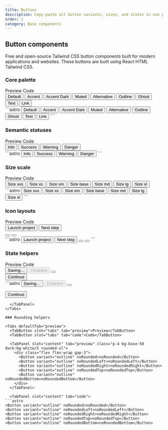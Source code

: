 ```yaml
---
title: Buttons
description: Copy-paste all button variants, sizes, and states in one place.
order: 1
category: Base components
---
```



## Button components

Free and open-source Tailwind CSS button components built for modern applications and websites. 
These buttons are built using React HTML Tailwind CSS.



### Core palette

<Tabs defaultTab="preview">
  <TabButton slot="tabs" tab="preview">Preview</TabButton>
  <TabButton slot="tabs" tab="code">Code</TabButton>

  <TabPanel slot="content" tab="preview" class="p-4 bg-base-50 dark:bg-white/5 rounded-xl">
    <div class="grid gap-3 sm:grid-cols-2 lg:grid-cols-3 xl:grid-cols-4">
      <Button>Default</Button>
      <Button variant="accent">Accent</Button>
      <Button variant="accentDark">Accent Dark</Button>
      <Button variant="muted">Muted</Button>
      <Button variant="alternative">Alternative</Button>
      <Button variant="outline">Outline</Button>
      <Button variant="ghost">Ghost</Button>
      <Button variant="text">Text</Button>
      <Button variant="link">Link</Button>
    </div>
  </TabPanel>

  <TabPanel slot="content" tab="code">
```astro
<Button>Default</Button>
<Button variant="accent">Accent</Button>
<Button variant="accentDark">Accent Dark</Button>
<Button variant="muted">Muted</Button>
<Button variant="alternative">Alternative</Button>
<Button variant="outline">Outline</Button>
<Button variant="ghost">Ghost</Button>
<Button variant="text">Text</Button>
<Button variant="link">Link</Button>
```
  </TabPanel>
</Tabs>



### Semantic statuses

<Tabs defaultTab="preview">
  <TabButton slot="tabs" tab="preview">Preview</TabButton>
  <TabButton slot="tabs" tab="code">Code</TabButton>

  <TabPanel slot="content" tab="preview" class="p-4 bg-base-50 dark:bg-white/5 rounded-xl">
    <div class="grid gap-3 sm:grid-cols-2 lg:grid-cols-4">
      <Button variant="info">Info</Button>
      <Button variant="success">Success</Button>
      <Button variant="warning">Warning</Button>
      <Button variant="danger">Danger</Button>
    </div>
  </TabPanel>

  <TabPanel slot="content" tab="code">
```astro
<Button variant="info">Info</Button>
<Button variant="success">Success</Button>
<Button variant="warning">Warning</Button>
<Button variant="danger">Danger</Button>
```
  </TabPanel>
</Tabs>

### Size scale

<Tabs defaultTab="preview">
  <TabButton slot="tabs" tab="preview">Preview</TabButton>
  <TabButton slot="tabs" tab="code">Code</TabButton>

  <TabPanel slot="content" tab="preview" class="p-4 bg-base-50 dark:bg-white/5 rounded-xl">
    <div class="grid gap-3 sm:grid-cols-2 lg:grid-cols-3">
      <Button size="xxs">Size xxs</Button>
      <Button size="xs">Size xs</Button>
      <Button size="sm">Size sm</Button>
      <Button size="base">Size base</Button>
      <Button size="md">Size md</Button>
      <Button size="lg">Size lg</Button>
      <Button size="xl">Size xl</Button>
    </div>
  </TabPanel>

  <TabPanel slot="content" tab="code">
```astro
<Button size="xxs">Size xxs</Button>
<Button size="xs">Size xs</Button>
<Button size="sm">Size sm</Button>
<Button size="base">Size base</Button>
<Button size="md">Size md</Button>
<Button size="lg">Size lg</Button>
<Button size="xl">Size xl</Button>
```
  </TabPanel>
</Tabs>

### Icon layouts

<Tabs defaultTab="preview">
  <TabButton slot="tabs" tab="preview">Preview</TabButton>
  <TabButton slot="tabs" tab="code">Code</TabButton>

  <TabPanel slot="content" tab="preview" class="p-4 bg-base-50 dark:bg-white/5 rounded-xl">
    <div class="grid gap-4 lg:grid-cols-3">
      <Button variant="accent" gap="xs">
        <Plus slot="left-icon" size="sm" />
        Launch project
      </Button>
      <Button variant="outline" gap="xs">
        Next step
        <ArrowRight slot="right-icon" size="sm" />
      </Button>
      <div class="flex items-center gap-3">
        <Button variant="icon" iconOnly aria-label="Search">
          <SearchIcon slot="left-icon" size="sm" />
        </Button>
        <Button variant="onlyIcon" iconOnly aria-label="Alerts">
          <AlertTriangle slot="left-icon" size="sm" />
        </Button>
      </div>
    </div>
  </TabPanel>

  <TabPanel slot="content" tab="code">
```astro
<Button variant="accent" gap="xs">
  <Plus slot="left-icon" size="sm" />
  Launch project
</Button>

<Button variant="outline" gap="xs">
  Next step
  <ArrowRight slot="right-icon" size="sm" />
</Button>

<Button variant="icon" iconOnly aria-label="Search">
  <SearchIcon slot="left-icon" size="sm" />
</Button>

<Button variant="onlyIcon" iconOnly aria-label="Alerts">
  <AlertTriangle slot="left-icon" size="sm" />
</Button>
```
  </TabPanel>
</Tabs>

### State helpers

<Tabs defaultTab="preview">
  <TabButton slot="tabs" tab="preview">Preview</TabButton>
  <TabButton slot="tabs" tab="code">Code</TabButton>

  <TabPanel slot="content" tab="preview" class="p-4 bg-base-50 dark:bg-white/5 rounded-xl">
    <div class="space-y-4">
      <div class="flex flex-wrap items-center gap-3">
        <Button loading variant="outline">Saving…</Button>
        <Button disabled variant="ghost">Disabled</Button>
        <Button variant="accent" iconOnly aria-label="Add">
          <Plus slot="left-icon" size="sm" />
        </Button>
      </div>
      <Button fullWidth variant="default">Continue</Button>
    </div>
  </TabPanel>

  <TabPanel slot="content" tab="code">
```astro
<Button loading variant="outline">Saving…</Button>
<Button disabled variant="ghost">Disabled</Button>
<Button variant="accent" iconOnly aria-label="Add">
  <Plus slot="left-icon" size="sm" />
</Button>

<Button fullWidth variant="default">Continue</Button>
```
  </TabPanel>
</Tabs>

### Rounding helpers

<Tabs defaultTab="preview">
  <TabButton slot="tabs" tab="preview">Preview</TabButton>
  <TabButton slot="tabs" tab="code">Code</TabButton>

  <TabPanel slot="content" tab="preview" class="p-4 bg-base-50 dark:bg-white/5 rounded-xl">
    <div class="flex flex-wrap gap-3">
      <Button variant="outline" noRounded>noRounded</Button>
      <Button variant="outline" noRoundedLeft>noRoundedLeft</Button>
      <Button variant="outline" noRoundedRight>noRoundedRight</Button>
      <Button variant="outline" noRoundedTop>noRoundedTop</Button>
      <Button variant="outline" noRoundedBottom>noRoundedBottom</Button>
    </div>
  </TabPanel>

  <TabPanel slot="content" tab="code">
```astro
<Button variant="outline" noRounded>noRounded</Button>
<Button variant="outline" noRoundedLeft>noRoundedLeft</Button>
<Button variant="outline" noRoundedRight>noRoundedRight</Button>
<Button variant="outline" noRoundedTop>noRoundedTop</Button>
<Button variant="outline" noRoundedBottom>noRoundedBottom</Button>
```
  </TabPanel>
</Tabs>

